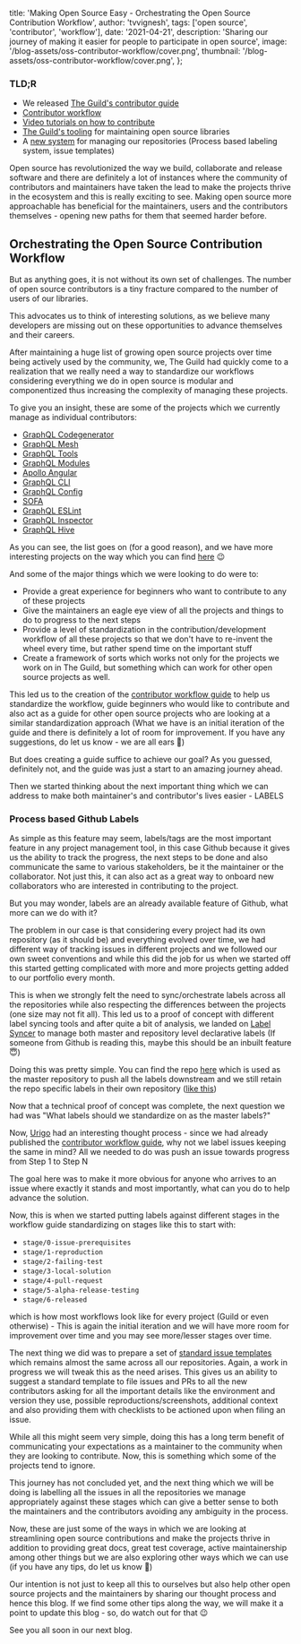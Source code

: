 
  title:
    'Making Open Source Easy - Orchestrating the Open Source Contribution Workflow',
  author: 'tvvignesh',
  tags: ['open source', 'contributor', 'workflow'],
  date: '2021-04-21',
  description:
    'Sharing our journey of making it easier for people to participate in open source',
  image: '/blog-assets/oss-contributor-workflow/cover.png',
  thumbnail: '/blog-assets/oss-contributor-workflow/cover.png',
};


### TLD;R

- We released [The Guild's contributor guide](https://github.com/the-guild-org/Stack/blob/master/CONTRIBUTING.md)
- [Contributor workflow](https://github.com/the-guild-org/Stack/blob/master/CONTRIBUTING.md#a-typical-contributor-workflow)
- [Video tutorials on how to contribute](https://github.com/the-guild-org/Stack/blob/master/CONTRIBUTING.md#contributor-videos)
- [The Guild's tooling](https://github.com/the-guild-org/Stack/blob/master/CONTRIBUTING.md#the-tooling) for maintaining open source libraries
- A [new system](https://github.com/the-guild-org/shared-resources/) for managing our repositories (Process based labeling system, issue templates)

Open source has revolutionized the way we build, collaborate and release software and there are definitely a lot of instances where the community of contributors and maintainers have taken the lead to make the projects thrive in the ecosystem and this is really exciting to see.
Making open source more approachable has beneficial for the maintainers, users and the contributors themselves - opening new paths for them that seemed harder before.

## Orchestrating the Open Source Contribution Workflow

But as anything goes, it is not without its own set of challenges. The number of open source contributors is a tiny fracture compared to the number of users of our libraries.

This advocates us to think of interesting solutions, as we believe many developers are missing out on these opportunities to advance themselves and their careers.

After maintaining a huge list of growing open source projects over time being actively used by the community, we, The Guild had quickly come to a realization that we really need a way to standardize our workflows considering everything we do in open source is modular and componentized thus increasing the complexity of managing these projects.

To give you an insight, these are some of the projects which we currently manage as individual contributors:

- [GraphQL Codegenerator](https://www.graphql-code-generator.com/)
- [GraphQL Mesh](https://www.graphql-mesh.com/)
- [GraphQL Tools](https://www.graphql-tools.com/)
- [GraphQL Modules](https://graphql-modules.com/)
- [Apollo Angular](https://apollo-angular.com/)
- [GraphQL CLI](https://graphql-cli.com/introduction)
- [GraphQL Config](https://graphql-config.com/introduction)
- [SOFA](https://www.sofa-api.com/)
- [GraphQL ESLint](https://github.com/dotansimha/graphql-eslint/)
- [GraphQL Inspector](https://graphql-inspector.com/)
- [GraphQL Hive](https://graphql-hive.com/)

As you can see, the list goes on (for a good reason), and we have more interesting projects on the way which you can find [here](https://the-guild.dev/open-source) 😉

And some of the major things which we were looking to do were to:

- Provide a great experience for beginners who want to contribute to any of these projects
- Give the maintainers an eagle eye view of all the projects and things to do to progress to the next steps
- Provide a level of standardization in the contribution/development workflow of all these projects so that we don't have to re-invent the wheel every time, but rather spend time on the important stuff
- Create a framework of sorts which works not only for the projects we work on in The Guild, but something which can work for other open source projects as well.

This led us to the creation of the [contributor workflow guide](https://github.com/the-guild-org/Stack/blob/master/CONTRIBUTING.md) to help us standardize the workflow, guide beginners who would like to contribute and also act as a guide for other open source projects who are looking at a similar standardization approach (What we have is an initial iteration of the guide and there is definitely a lot of room for improvement. If you have any suggestions, do let us know - we are all ears 🙂)

But does creating a guide suffice to achieve our goal? As you guessed, definitely not, and the guide was just a start to an amazing journey ahead.

Then we started thinking about the next important thing which we can address to make both maintainer's and contributor's lives easier - LABELS

### Process based Github Labels

As simple as this feature may seem, labels/tags are the most important feature in any project management tool, in this case Github because it gives us the ability to track the progress, the next steps to be done and also communicate the same to various stakeholders, be it the maintainer or the collaborator. Not just this, it can also act as a great way to onboard new collaborators who are interested in contributing to the project.

But you may wonder, labels are an already available feature of Github, what more can we do with it?

The problem in our case is that considering every project had its own repository (as it should be) and everything evolved over time, we had different way of tracking issues in different projects and we followed our own sweet conventions and while this did the job for us when we started off this started getting complicated with more and more projects getting added to our portfolio every month.

This is when we strongly felt the need to sync/orchestrate labels across all the repositories while also respecting the differences between the projects (one size may not fit all). This led us to a proof of concept with different label syncing tools and after quite a bit of analysis, we landed on [Label Syncer](https://github.com/micnncim/action-label-syncer) to manage both master and repository level declarative labels (If someone from Github is reading this, maybe this should be an inbuilt feature 😇)

Doing this was pretty simple. You can find the repo [here](https://github.com/the-guild-org/shared-resources/) which is used as the master repository to push all the labels downstream and we still retain the repo specific labels in their own repository ([like this](https://github.com/Urigo/graphql-mesh/blob/master/.github/labels.yml))

Now that a technical proof of concept was complete, the next question we had was "What labels should we standardize on as the master labels?"

Now, [Urigo](https://twitter.com/UriGoldshtein) had an interesting thought process - since we had already published the [contributor workflow guide](https://github.com/the-guild-org/Stack/blob/master/CONTRIBUTING.md#a-typical-contributor-workflow), why not we label issues keeping the same in mind? All we needed to do was push an issue towards progress from Step 1 to Step N

The goal here was to make it more obvious for anyone who arrives to an issue where exactly it stands and most importantly, what can you do to help advance the solution.

Now, this is when we started putting labels against different stages in the workflow guide standardizing on stages like this to start with:

- `stage/0-issue-prerequisites`
- `stage/1-reproduction`
- `stage/2-failing-test`
- `stage/3-local-solution`
- `stage/4-pull-request`
- `stage/5-alpha-release-testing`
- `stage/6-released`

which is how most workflows look like for every project (Guild or even otherwise) - This is again the initial iteration and we will have more room for improvement over time and you may see more/lesser stages over time.

The next thing we did was to prepare a set of [standard issue templates](https://github.com/Urigo/graphql-mesh/tree/master/.github/ISSUE_TEMPLATE) which remains almost the same across all our repositories. Again, a work in progress we will tweak this as the need arises. This gives us an ability to suggest a standard template to file issues and PRs to all the new contributors asking for all the important details like the environment and version they use, possible reproductions/screenshots, additional context and also providing them with checklists to be actioned upon when filing an issue.

While all this might seem very simple, doing this has a long term benefit of communicating your expectations as a maintainer to the community when they are looking to contribute. Now, this is something which some of the projects tend to ignore.

This journey has not concluded yet, and the next thing which we will be doing is labelling all the issues in all the repositories we manage appropriately against these stages which can give a better sense to both the maintainers and the contributors avoiding any ambiguity in the process.

Now, these are just some of the ways in which we are looking at streamlining open source contributions and make the projects thrive in addition to providing great docs, great test coverage, active maintainership among other things but we are also exploring other ways which we can use (if you have any tips, do let us know 🙂)

Our intention is not just to keep all this to ourselves but also help other open source projects and the maintainers by sharing our thought process and hence this blog. If we find some other tips along the way, we will make it a point to update this blog - so, do watch out for that 😉

See you all soon in our next blog.
